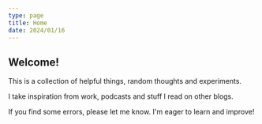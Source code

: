```yaml
---
type: page
title: Home
date: 2024/01/16
---
```


## Welcome!

This is a collection of helpful things, random thoughts and experiments.

I take inspiration from work, podcasts and stuff I read on other blogs.

If you find some errors, please let me know. I'm eager to learn and improve!